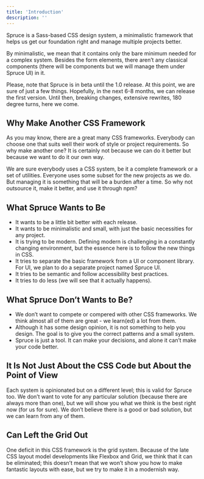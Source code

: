 ```yaml
---
title: 'Introduction'
description: ''
---
```


<p className="lead">Spruce is a Sass-based CSS design system, a minimalistic framework that helps us get our foundation right and manage multiple projects better.</p>

By minimalistic, we mean that it contains only the bare minimum needed for a complex system. Besides the form elements, there aren’t any classical components (there will be components but we will manage them under Spruce UI) in it.

<Notification>Please, note that Spruce is in beta until the 1.0 release. At this point, we are sure of just a few things. Hopefully, in the next 6-8 months, we can release the first version. Until then, breaking changes, extensive rewrites, 180 degree turns, here we come. </Notification>

## Why Make Another CSS Framework

As you may know, there are a great many CSS frameworks. Everybody can choose one that suits well their work of style or project requirements. So why make another one? It is certainly not because we can do it better but because we want to do it our own way.

We are sure everybody uses a CSS system, be it a complete framework or a set of utilities. Everyone uses some subset for the new projects as we do. But managing it is something that will be a burden after a time. So why not outsource it, make it better, and use it through npm?

## What Spruce Wants to Be

- It wants to be a  little bit better with each release.
- It wants to be minimalistic and small, with just the basic necessities for any project.
- It is trying to be modern. Defining modern is challenging in a constantly changing environment, but the essence here is to follow the new things in CSS.
- It tries to separate the basic framework from a UI or component library. For UI, we plan to do a separate project named Spruce UI.
- It tries to be semantic and follow accessibility best practices.
- It tries to do less (we will see that it actually happens).

## What Spruce Don’t Wants to Be?

- We don’t want to compete or compered with other CSS frameworks. We think almost all of them are great - we learn(ed) a lot from them.
- Although it has some design opinion, it is not something to help you design. The goal is to give you the correct patterns and a small system.
- Spruce is just a tool. It can make your decisions, and alone it can’t make your code better.

## It Is Not Just About the CSS Code but About the Point of View

Each system is opinionated but on a different level; this is valid for Spruce too. We don’t want to vote for any particular solution (because there are always more than one), but we will show you what we think is the best right now (for us for sure). We don’t believe there is a good or bad solution, but we can learn from any of them.

## Can Left the Grid Out

One deficit in this CSS framework is the grid system. Because of the late CSS layout model developments like Flexbox and Grid, we think that it can be eliminated; this doesn’t mean that we won’t show you how to make fantastic layouts with ease, but we try to make it in a modernish way.
